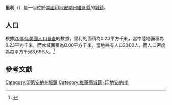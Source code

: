 {{noteTA
|G1=USState
|G2=地名
|G3=Unit
}}
{{Infobox settlement
|name            = 里利
|native_name = Riley
|settlement_type          = [[鎮|城鎮]]
|image_skyline            = Riley, Indiana.jpg
|imagesize                = 250px
|image_map                = Vigo County Indiana Incorporated and Unincorporated areas Riley Highlighted 1864512.svg
|mapsize                  = 250px
|subdivision_type         = [[世界政區索引|國家]]
|subdivision_type1        = [[美国州份|州份]]
|subdivision_type2        = [[印地安納州行政區劃|縣]]
|subdivision_name         = [[美国|美国]]
|subdivision_name1        = [[印地安納州|印地安納州]]
|subdivision_name2        = [[維哥縣_(印地安納州)|維哥縣]]
|elevation_ft             = 564
|elevation_m              = 172
|timezone                 = [[北美东部时区|CST]]
|area_total_km2           = 0.23
|area_land_km2            = 0.23
|area_water_km2           = 0.00
|area_total_sq_mi         = 
|area_land_sq_mi          = 
|area_water_sq_mi         = 
|population_as_of         = [[2010年美國人口普查|2010]]
|population_footnotes     = 
|population_total         = 2000
|population_density_km2   = auto
|population_density_sq_mi = auto
|utc_offset               = -5
|coordinates              = {{coord|39|23|23|N|87|18|02|W|display=inline,title}}
| coor_pinpoint           = 
| coordinates_footnotes   = 
|timezone_DST             = EDT
|utc_offset_DST           = -4
|postal_code_type         = [[美國郵區編號|郵區編號]]
|postal_code              = 47871
|area_code                = {{link-en|电话区号219|Area code 219|219}}
|blank_name = [[地名信息系统|GNIS ID]]
|blank_info = 430487<ref name="GNIS">{{cite gnis|430487|Riley}}</ref>
}}
'''里利'''（{{lang-en|Riley}}）是一個位於[[美國|美國]][[印地安納州|印地安納州]][[維哥縣_(印地安納州)|維哥縣]]的[[鎮|城鎮]]。

== 人口 ==
根據[[2010年美國人口普查|2010年美國人口普查]]的數據，里利的面積為0.23平方千米，當中陸地面積為0.23平方千米，而水域面積為0.00平方千米。當地共有人口2000人，而人口密度為每平方千米8,696人。<ref name="GR8">{{cite web|url=http://factfinder2.census.gov|publisher=[[美国人口调查局|美国人口调查局]]|accessdate=2011-05-14|title=American FactFinder|archive-date=2013-09-11|archive-url=https://web.archive.org/web/20130911234518/http://factfinder2.census.gov/|dead-url=no}}</ref>

== 參考文獻 ==
{{reflist}}
{{維哥縣 (印地安納州)}}
{{Indiana-geo-stub}}
{{DEFAULTSORT:Riley, Indiana}}
[[Category:印第安納州城鎮|Category:印第安納州城鎮]]
[[Category:維哥縣城鎮_(印地安納州)|Category:維哥縣城鎮 (印地安納州)]]